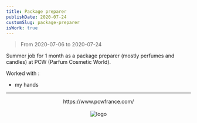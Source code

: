 ```yaml
---
title: Package preparer
publishDate: 2020-07-24
customSlug: package-preparer
isWork: true
---
```


> From 2020-07-06 to 2020-07-24

Summer job for 1 month as a package preparer (mostly perfumes and candles) at PCW (Parfum Cosmetic World).

Worked with :

- my hands

---


<div style="text-align: center">
    <div>https://www.pcwfrance.com/</div>
    <br />
    <Image src={logo} alt="logo" height={100}/>
</div>

